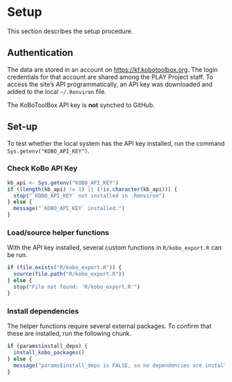 # Setup {-}

This section describes the setup procedure.

## Authentication {-}

The data are stored in an account on <https://kf.kobotoolbox.org>. 
The login credentials for that account are shared among the PLAY Project staff. 
To access the site's API programmatically, an API key was downloaded and added to the local `~/.Renviron` file.

<!-- https://bookdown.org/yihui/bookdown/html.html#callout-blocks -->
::: {.rmdimportant}
The KoBoToolBox API key is **not** synched to GitHub.
:::


## Set-up {-}

To test whether the local system has the API key installed, run the command `Sys.getenv("KOBO_API_KEY")`. 

### Check KoBo API Key{-}

```r
kb_api <- Sys.getenv("KOBO_API_KEY")
if ((length(kb_api) != 1) || (!is.character(kb_api))) {
  stop("`KOBO_API_KEY` not installed in .Renviron")
} else {
  message("`KOBO_API_KEY` installed.")
}
```

### Load/source helper functions {-}

With the API key installed, several custom functions in `R/kobo_export.R` can be run.

```r
if (file.exists("R/kobo_export.R")) {
  source(file.path("R/kobo_export.R"))
} else {
  stop("File not found: 'R/kobo_export.R'")
}
```

### Install dependencies {-}

The helper functions require several external packages. To confirm that these are installed, run the following chunk.

```r
if (params$install_deps) {
  install_kobo_packages()  
} else {
  message("params$install_deps is FALSE, so no dependencies are installed.")
}

```
